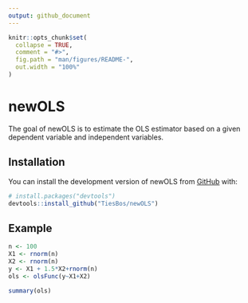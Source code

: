 ```yaml
---
output: github_document
---
```


<!-- README.md is generated from README.Rmd. Please edit that file -->

```r
knitr::opts_chunk$set(
  collapse = TRUE,
  comment = "#>",
  fig.path = "man/figures/README-",
  out.width = "100%"
)
```

# newOLS

<!-- badges: start -->
<!-- badges: end -->

The goal of newOLS is to estimate the OLS estimator based on a given dependent variable and independent variables.

## Installation

You can install the development version of newOLS from [GitHub](https://github.com/TiesBos/newOLS) with:

``` r
# install.packages("devtools")
devtools::install_github("TiesBos/newOLS")
```

## Example
```r
n <- 100
X1 <- rnorm(n)
X2 <- rnorm(n)
y <- X1 + 1.5*X2+rnorm(n)
ols <- olsFunc(y~X1+X2)

summary(ols)

```
